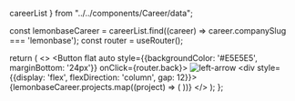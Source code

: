   careerList
} from "../../components/Career/data";

  const lemonbaseCareer = careerList.find((career) => career.companySlug === 'lemonbase');
  const router = useRouter();

  return (
    <>
      <Button
        flat
        auto
        style={{backgroundColor: '#E5E5E5', marginBottom: '24px'}}
        onClick={router.back}>
        <Image src="/assets/icon/left-arrow.svg" alt="left-arrow" width={16} height={16}/>
      </Button>
      <div style={{display: 'flex', flexDirection: 'column', gap: 12}}>
        {lemonbaseCareer.projects.map((project) => (
          <Col key={project.name}>
            <ProjectInfo project={project}/>
            <ProjectDetails project={project}/>
          </Col>
        ))}
      </div>
    </>
  );
};

<Lemonbase/>
